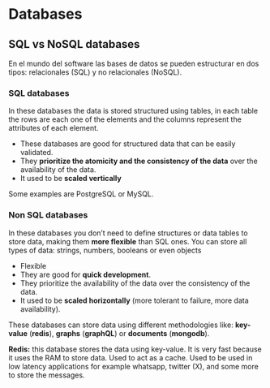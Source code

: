 # Databases

## **SQL vs NoSQL databases**

En el mundo del software las bases de datos se pueden estructurar en dos tipos: relacionales (SQL) y no relacionales (NoSQL).

### **SQL databases**

In these databases the data is stored structured using tables, in each table the rows are each one of the elements and the columns represent the attributes of each element.

- These databases are good for structured data that can be easily validated.
- They **prioritize the atomicity and the consistency of the data** over the availability of the data.
- It used to be **scaled vertically**

Some examples are PostgreSQL or MySQL.

### **Non SQL databases**

In these databases you don’t need to define structures or data tables to store data, making them **more flexible** than SQL ones. You can store all types of data: strings, numbers, booleans or even objects

- Flexible
- They are good for **quick development**.
- They prioritize the availability of the data over the consistency of the data.
- It used to be **scaled horizontally** (more tolerant to failure, more data availability).

These databases can store data using different methodologies like: **key-value** (**redis**), **graphs** (**graphQL**) or **documents** (**mongodb**).

**Redis:** this database stores the data using key-value. It is very fast because it uses the RAM to store data. Used to act as a cache. Used to be used in low latency applications for example whatsapp, twitter (X), and some more to store the messages.
